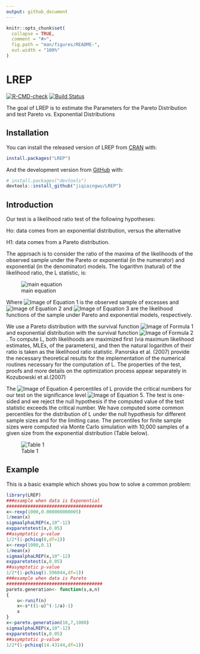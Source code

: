 ```yaml
---
output: github_document
---
```


<!-- README.md is generated from README.Rmd. Please edit that file -->

```r
knitr::opts_chunk$set(
  collapse = TRUE,
  comment = "#>",
  fig.path = "man/figures/README-",
  out.width = "100%"
)
```

# LREP

<!-- badges: start -->
[![R-CMD-check](https://github.com/jiqiaingwu/LREP/workflows/R-CMD-check/badge.svg)](https://github.com/jiqiaingwu/LREP/actions)
[![Build Status](https://travis-ci.org/jiqiaingwu/LREP.svg?branch=main)](https://travis-ci.org/jiqiaingwu/LREP)
<!-- badges: end -->

The goal of LREP is to estimate the Parameters for the Pareto Distribution and test Pareto vs. Exponential Distributions

## Installation

You can install the released version of LREP from [CRAN](https://CRAN.R-project.org) with:

``` r
install.packages("LREP")
```

And the development version from [GitHub](https://github.com/) with:

``` r
# install.packages("devtools")
devtools::install_github("jiqiaingwu/LREP")
```
## Introduction

Our test is a likelihood ratio test of the following hypotheses: 

Ho: data comes from an exponential distribution, versus the alternative

H1: data comes from a Pareto distribution.

The approach is to consider the ratio of the maxima of the likelihoods of the observed sample under the Pareto or exponential (in the numerator) and exponential (in the denominator) models. The logarithm (natural) of the likelihood ratio, the L statistic, is:

![main equation](https://latex.codecogs.com/svg.image?L=log%5Cfrac%7Bmax(%5Cunderset%7B%5Calpha%20%3E0,s%3E0%7D%7Bsup%7DL_%7BPareto%7D(%5Cvec%7Bx%7D%7C%5Calpha,s),%5Cunderset%7B%5Csigma%20%3E0%7D%7Bsup%7DL_%7Bexp%7D(%5Cvec%7Bx%7D%20%7C%20%5Csigma%20))%7D%7B%5Cunderset%7B%5Csigma%20%3E0%7D%7Bsup%7DL_%7Bexp%7D(%5Cvec%7Bx%7D%7C%5Csigma%20)%7D)

Where ![Image of Equation 1](https://latex.codecogs.com/svg.image?%5Cvec%7Bx%7D) is the observed sample of excesses and ![Image of Equation 2](https://latex.codecogs.com/svg.image?L_%7BPareto%7D(%5Cvec%7Bx%7D%7C%5Calpha%20,s)) and ![Image of Equation 3](https://latex.codecogs.com/svg.image?L_%7Bexp%7D(%5Cvec%7Bx%7D%7C%5Csigma%20)) are the likelihood functions of the sample under Pareto and exponential models, respectively. 


We use a Pareto distribution with the survival function ![Image of Formula 1](https://latex.codecogs.com/svg.image?S(x)=P(X%3Ex)=(%5Cfrac%7B1%7D%7B1&plus;%5Cfrac%7Bx%7D%7Bs%5Calpha%7D%7D)%5E%7Ba%7D) and exponential distribution with the survival function ![Image of Formula 2](https://latex.codecogs.com/svg.image?S(x)=P(X%3Ex)=exp(-%20%5Cfrac%7Bx%7D%7B%5Csigma%20%7D)). To compute L, both likelihoods are maximized first (via maximum likelihood estimates, MLEs, of the parameters), and then the natural logarithm of their ratio is taken as the likelihood ratio statistic. Panorska et al. (2007) provide the necessary theoretical results for the implementation of the numerical routines necessary for the computation of L. The properties of the test, proofs and more details on the optimization process appear separately in Kozubowski et al.(2007)

The ![Image of Equation 4](https://latex.codecogs.com/svg.image?(1%20-%20%5Cgamma)100) percentiles of L provide the critical numbers for our test on the significance level ![Image of Equation 5](https://latex.codecogs.com/svg.image?%5Cgamma%20). The test is one-sided and we reject the null hypothesis if the computed value of the test statistic exceeds the critical number. We have computed some common percentiles for the distribution of L under the null hypothesis for different sample sizes and for the limiting case. The percentiles for finite sample sizes were computed via Monte Carlo simulation with 10,000 samples of a given size from the exponential distribution (Table below).

![Table 1](man/figures/Table1.png)


## Example

This is a basic example which shows you how to solve a common problem:

```r
library(LREP)
###example when data is Exponential
####################################
x<-rexp(1000,0.000000000005)
1/mean(x)
sigmaalphaLREP(x,10^-12)
expparetotest(x,0.05)
##asymptotic p-value
1/2*(1-pchisq(0,df=1))
x<-rexp(1000,0.1)
1/mean(x)
sigmaalphaLREP(x,10^-12)
expparetotest(x,0.05)
##asymptotic p-value
1/2*(1-pchisq(1.596044,df=1))
###example when data is Pareto
####################################
pareto.generation<- function(s,a,n)
{
	u<-runif(n)
	x<-s*((1-u)^(-1/a)-1)
	x
}
x<-pareto.generation(10,7,1000)
sigmaalphaLREP(x,10^-12)
expparetotest(x,0.05)
##asymptotic p-value
1/2*(1-pchisq(14.43144,df=1))
```
